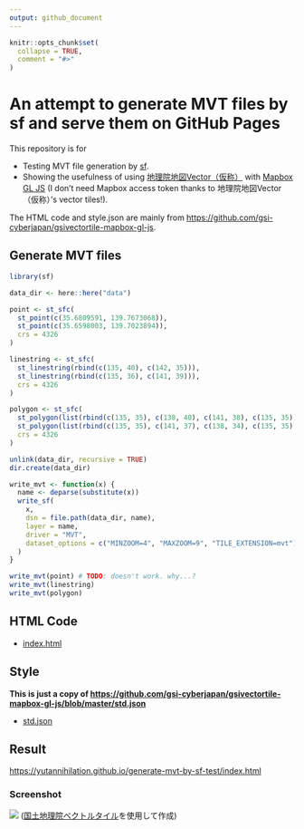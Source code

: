 ```yaml
---
output: github_document
---
```


<!-- README.md is generated from README.Rmd. Please edit that file -->

```r
knitr::opts_chunk$set(
  collapse = TRUE,
  comment = "#>"
)
```

#  An attempt to generate MVT files by sf and serve them on GitHub Pages

This repository is for

* Testing MVT file generation by [sf](https://github.com/r-spatial/sf/).
* Showing the usefulness of using [地理院地図Vector（仮称）](https://maps.gsi.go.jp/vector/) with [Mapbox GL JS](https://github.com/mapbox/mapbox-gl-js) (I don't need Mapbox access token thanks to 地理院地図Vector（仮称）'s vector tiles!).

The HTML code and style.json are mainly from <https://github.com/gsi-cyberjapan/gsivectortile-mapbox-gl-js>.

## Generate MVT files

```r
library(sf)

data_dir <- here::here("data")

point <- st_sfc(
  st_point(c(35.6809591, 139.7673068)),
  st_point(c(35.6598003, 139.7023894)),
  crs = 4326
)

linestring <- st_sfc(
  st_linestring(rbind(c(135, 40), c(142, 35))),
  st_linestring(rbind(c(135, 36), c(141, 39))),
  crs = 4326
)

polygon <- st_sfc(
  st_polygon(list(rbind(c(135, 35), c(138, 40), c(141, 38), c(135, 35)))),
  st_polygon(list(rbind(c(135, 35), c(141, 37), c(138, 34), c(135, 35)))),
  crs = 4326
)

unlink(data_dir, recursive = TRUE)
dir.create(data_dir)

write_mvt <- function(x) {
  name <- deparse(substitute(x))
  write_sf(
    x,
    dsn = file.path(data_dir, name),
    layer = name,
    driver = "MVT",
    dataset_options = c("MINZOOM=4", "MAXZOOM=9", "TILE_EXTENSION=mvt")
  )
}

write_mvt(point) # TODO: doesn't work. why...?
write_mvt(linestring)
write_mvt(polygon)
```

## HTML Code

* [index.html](index.html)

## Style

**This is just a copy of <https://github.com/gsi-cyberjapan/gsivectortile-mapbox-gl-js/blob/master/std.json>**

* [std.json](std.json)

## Result

<https://yutannihilation.github.io/generate-mvt-by-sf-test/index.html>

### Screenshot

![](./screenshot.png) ([国土地理院ベクトルタイル](https://github.com/gsi-cyberjapan/vector-tile-experiment)を使用して作成)